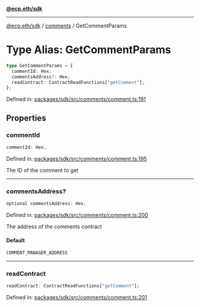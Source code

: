 [**@ecp.eth/sdk**](../../index.mdx)

***

[@ecp.eth/sdk](/sdk-reference/index.mdx) / [comments](/sdk-reference/comments/index.mdx) / GetCommentParams

# Type Alias: GetCommentParams

```ts
type GetCommentParams = {
  commentId: Hex;
  commentsAddress?: Hex;
  readContract: ContractReadFunctions["getComment"];
};
```

Defined in: [packages/sdk/src/comments/comment.ts:191](https://github.com/ecp-eth/comments-monorepo/blob/main/packages/sdk/src/comments/comment.ts#L191)

## Properties

### commentId

```ts
commentId: Hex;
```

Defined in: [packages/sdk/src/comments/comment.ts:195](https://github.com/ecp-eth/comments-monorepo/blob/main/packages/sdk/src/comments/comment.ts#L195)

The ID of the comment to get

***

### commentsAddress?

```ts
optional commentsAddress: Hex;
```

Defined in: [packages/sdk/src/comments/comment.ts:200](https://github.com/ecp-eth/comments-monorepo/blob/main/packages/sdk/src/comments/comment.ts#L200)

The address of the comments contract

#### Default

```ts
COMMENT_MANAGER_ADDRESS
```

***

### readContract

```ts
readContract: ContractReadFunctions["getComment"];
```

Defined in: [packages/sdk/src/comments/comment.ts:201](https://github.com/ecp-eth/comments-monorepo/blob/main/packages/sdk/src/comments/comment.ts#L201)
